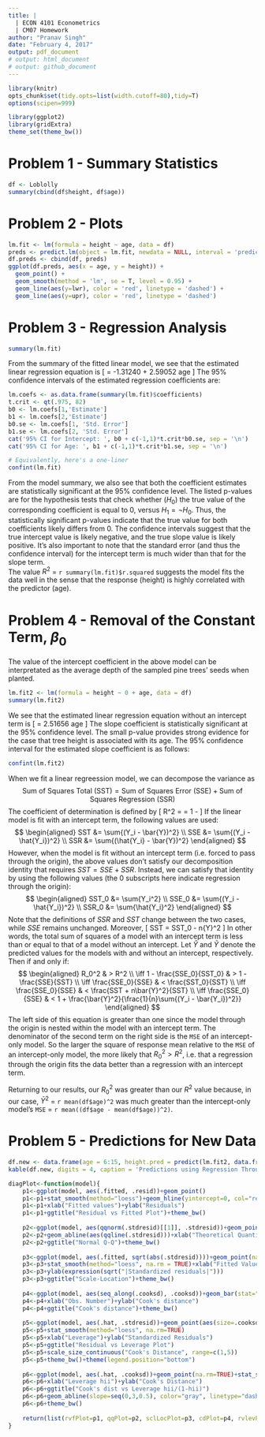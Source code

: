 ```yaml
---
title: |
  | ECON 4101 Econometrics
  | CM07 Homework
author: "Pranav Singh"
date: "February 4, 2017"
output: pdf_document
# output: html_document
# output: github_document
---
```


```r
library(knitr)
opts_chunk$set(tidy.opts=list(width.cutoff=80),tidy=T)
options(scipen=999)

library(ggplot2)
library(gridExtra)
theme_set(theme_bw())
```

# Problem 1 - Summary Statistics
```r
df <- Loblolly
summary(cbind(df$height, df$age))
```

# Problem 2 - Plots
```r
lm.fit <- lm(formula = height ~ age, data = df)
preds <- predict.lm(object = lm.fit, newdata = NULL, interval = 'prediction')
df.preds <- cbind(df, preds)
ggplot(df.preds, aes(x = age, y = height)) + 
  geom_point() + 
  geom_smooth(method = 'lm', se = T, level = 0.95) + 
  geom_line(aes(y=lwr), color = 'red', linetype = 'dashed') +
  geom_line(aes(y=upr), color = 'red', linetype = 'dashed')
```

# Problem 3 - Regression Analysis
```r
summary(lm.fit)
```
From the summary of the fitted linear model, we see that the estimated linear regression equation is \[ \widehat{height} = -1.31240 + 2.59052 \cdot age \]
The 95% confidence intervals of the estimated regression coefficients are:  
```r
lm.coefs <- as.data.frame(summary(lm.fit)$coefficients)
t.crit <- qt(.975, 82)
b0 <- lm.coefs[1,'Estimate']
b1 <- lm.coefs[2,'Estimate']
b0.se <- lm.coefs[1, 'Std. Error']
b1.se <- lm.coefs[2, 'Std. Error']
cat('95% CI for Intercept: ', b0 + c(-1,1)*t.crit*b0.se, sep = '\n')
cat('95% CI for Age: ', b1 + c(-1,1)*t.crit*b1.se, sep = '\n')

# Equivalently, here's a one-liner
confint(lm.fit)
```
From the model summary, we also see that both the coefficient estimates are statistically significant at the 95% confidence level. The listed p-values are for the hypothesis tests that check whether $(H_0)$ the true value of the corresponding coefficient is equal to 0, versus $H_1 = \neg H_0$. Thus, the statistically significant p-values indicate that the true value for both coefficients likely differs from 0. The confidence intervals suggest that the true intercept value is likely negative, and the true slope value is likely positive. It's also important to note that the standard error (and thus the confidence interval) for the intercept term is much wider than that for the slope term.  
The value $R^2$ = `r summary(lm.fit)$r.squared` suggests the model fits the data well in the sense that the response (height) is highly correlated with the predictor (age).

# Problem 4 - Removal of the Constant Term, $\beta_0$
The value of the intercept coefficient in the above model can be interpretated as the average depth of the sampled pine trees' seeds when planted.
```r
lm.fit2 <- lm(formula = height ~ 0 + age, data = df)
summary(lm.fit2)
```
We see that the estimated linear regression equation without an intercept term is \[ \widehat{height} = 2.51656 \cdot age \]
The slope coefficient is statistically significant at the 95% confidence level. The small p-value provides strong evidence for the case that tree height is associated with its age. The 95% confidence interval for the estimated slope coefficient is as follows:
```r
confint(lm.fit2)
```

When we fit a linear regreession model, we can decompose the variance as 
$$ \text{Sum of Squares Total (SST)} = \text{Sum of Squares Error (SSE)} + \text{Sum of Squares Regression (SSR)}$$
The coefficient of determination is defined by \[ R^2 = \frac{SSR}{SST} = 1 - \frac{SSE}{SST} \]
If the linear model is fit with an intercept term, the following values are used:
$$
\begin{aligned}
SST &= \sum{(Y_i - \bar{Y})^2} \\ 
SSE &= \sum{(Y_i - \hat{Y_i})^2} \\ 
SSR &= \sum{(\hat{Y_i} - \bar{Y})^2}
\end{aligned}
$$
However, when the model is fit without an intercept term (i.e. forced to pass through the origin), the above values don't satisfy our decomposition identity that requires $SST = SSE + SSR$. Instead, we can satisfy that identity by using the following values (the 0 subscripts here indicate regression through the origin):
$$
\begin{aligned}
SST_0 &= \sum{Y_i^2} \\
SSE_0 &= \sum{(Y_i - \hat{Y_i})^2} \\
SSR_0 &= \sum{\hat{Y_i}^2}
\end{aligned}
$$
Note that the definitions of $SSR$ and $SST$ change between the two cases, while $SSE$ remains unchanged. Moreover, \[ SST = SST_0 - n\bar{Y}^2 \] In other words, the total sum of squares of a model with an intercept term is less than or equal to that of a model without an intercept. Let $\widehat{Y}$ and $\widetilde{Y}$ denote the predicted values for the models with and without an intercept, respectively. Then if and only if:
$$
\begin{aligned}
R_0^2 & > R^2 \\
\iff 1 - \frac{SSE_0}{SST_0} & > 1 - \frac{SSE}{SST} \\
\iff \frac{SSE_0}{SSE} & < \frac{SST_0}{SST} \\
\iff \frac{SSE_0}{SSE} & < \frac{SST + n\bar{Y}^2}{SST} \\
\iff \frac{SSE_0}{SSE} & < 1 + \frac{\bar{Y}^2}{\frac{1}{n}\sum{(Y_i - \bar{Y_i})^2}}
\end{aligned}
$$
The left side of this equation is greater than one since the model through the origin is nested within the model with an intercept term. The denominator of the second term on the right side is the `MSE` of an intercept-only model. So the larger the square of response mean relative to the `MSE` of an intercept-only model, the more likely that $R_0^2 > R^2$, i.e. that a regression through the origin fits the data better than a regression with an intercept term.

Returning to our results, our $R_0^2$ was greater than our $R^2$ value because, in our case, $\bar{Y}^2$ = `r mean(df$age)^2` was much greater than the intercept-only model's `MSE` = `r mean((df$age - mean(df$age))^2)`.

# Problem 5 - Predictions for New Data
```r
df.new <- data.frame(age = 6:15, height.pred = predict(lm.fit2, data.frame(age=6:15)))
kable(df.new, digits = 4, caption = 'Predictions using Regression Through Origin')
```

```r
diagPlot<-function(model){
    p1<-ggplot(model, aes(.fitted, .resid))+geom_point()
    p1<-p1+stat_smooth(method="loess")+geom_hline(yintercept=0, col="red", linetype="dashed")
    p1<-p1+xlab("Fitted values")+ylab("Residuals")
    p1<-p1+ggtitle("Residual vs Fitted Plot")+theme_bw()
    
    p2<-ggplot(model, aes(qqnorm(.stdresid)[[1]], .stdresid))+geom_point(na.rm = TRUE)
    p2<-p2+geom_abline(aes(qqline(.stdresid)))+xlab("Theoretical Quantiles")+ylab("Standardized Residuals")
    p2<-p2+ggtitle("Normal Q-Q")+theme_bw()
    
    p3<-ggplot(model, aes(.fitted, sqrt(abs(.stdresid))))+geom_point(na.rm=TRUE)
    p3<-p3+stat_smooth(method="loess", na.rm = TRUE)+xlab("Fitted Value")
    p3<-p3+ylab(expression(sqrt("|Standardized residuals|")))
    p3<-p3+ggtitle("Scale-Location")+theme_bw()
    
    p4<-ggplot(model, aes(seq_along(.cooksd), .cooksd))+geom_bar(stat="identity", position="identity")
    p4<-p4+xlab("Obs. Number")+ylab("Cook's distance")
    p4<-p4+ggtitle("Cook's distance")+theme_bw()
    
    p5<-ggplot(model, aes(.hat, .stdresid))+geom_point(aes(size=.cooksd), na.rm=TRUE)
    p5<-p5+stat_smooth(method="loess", na.rm=TRUE)
    p5<-p5+xlab("Leverage")+ylab("Standardized Residuals")
    p5<-p5+ggtitle("Residual vs Leverage Plot")
    p5<-p5+scale_size_continuous("Cook's Distance", range=c(1,5))
    p5<-p5+theme_bw()+theme(legend.position="bottom")
    
    p6<-ggplot(model, aes(.hat, .cooksd))+geom_point(na.rm=TRUE)+stat_smooth(method="loess", na.rm=TRUE)
    p6<-p6+xlab("Leverage hii")+ylab("Cook's Distance")
    p6<-p6+ggtitle("Cook's dist vs Leverage hii/(1-hii)")
    p6<-p6+geom_abline(slope=seq(0,3,0.5), color="gray", linetype="dashed")
    p6<-p6+theme_bw()
    
    return(list(rvfPlot=p1, qqPlot=p2, sclLocPlot=p3, cdPlot=p4, rvlevPlot=p5, cvlPlot=p6))
}
```
